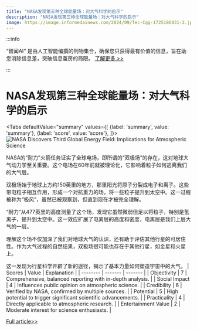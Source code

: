 ```yaml
---
title: "NASA发现第三种全球能量场：对大气科学的启示"
description: "NASA发现第三种全球能量场：对大气科学的启示"
image: https://image.informedainews.com/2024/09/Tec-Cgg-1725186831-2.jpg
---
```



:::info

“智闻AI“ 是由人工智能编撰的刊物集合，确保您只获得最有价值的信息，旨在助您消除信息差，突破信息茧房的局限。  [了解更多 >>](/)

:::

# NASA发现第三种全球能量场：对大气科学的启示


<Tabs
	defaultValue="summary"
	values={[
	{label: 'summary', value: 'summary'},
	{label: 'score', value: 'score'},
]}>
<TabItem value="summary">
<img
  src="https://image.informedainews.com/2024/09/Tec-Cgg-1725186831-2.jpg"
  alt="NASA Discovers Third Global Energy Field: Implications for Atmospheric Science"
/>



NASA的“耐力”火箭任务证实了全球电场，即所谓的“双极场”的存在，这对地球大气动力学至关重要。这个电场在60年前就被理论化，它影响着粒子如何逃离我们的大气层。

双极场始于地球上方约150英里的地方，那里阳光将原子分裂成电子和离子。这些带电粒子相互作用，形成一个对抗重力的场，将一些粒子提升到太空中。这一过程被称为“极风”，虽然已被观察到，但直到现在才被完全理解。

“耐力”从477英里的高度测量了这个场，发现它虽然微弱但足以将粒子，特别是氢离子，提升到太空中。这一效应扩展了电离层的高度和密度，电离层是我们上层大气的一层。

理解这个场不仅加深了我们对地球大气的认识，还有助于评估其他行星的可居住性。作为大气过程的自然结果，双极场很可能也存在于其他行星，如金星和火星上。

这一发现为行星科学开辟了新的途径，揭示了基本力量如何塑造宇宙中的大气。
</TabItem>
<TabItem value="score">
	| Scores     | Value   | Explanation |
	| -------- | ------- | ------- |
	| Objectivity  | 7    | Comprehensive, balanced reporting with in-depth analysis.    |
	| Social Impact | 4     | Influences public opinion on atmospheric science.    |
	| Credibility    | 6    | Verified by NASA, confirmed by multiple sources.    |
	| Potential    | 5    | High potential to trigger significant scientific advancements.    |
	| Practicality    | 4    | Directly applicable to atmospheric research.    |
	| Entertainment Value    | 2    | Moderate interest for science enthusiasts.    |
</TabItem>
</Tabs>

[Full article>>](https://www.cnbeta.com.tw/articles/science/1444182.htm)
